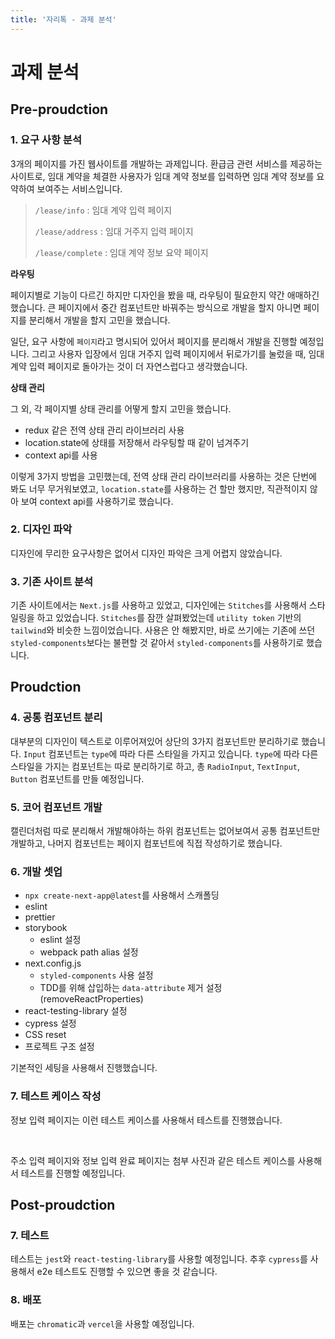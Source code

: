 ```yaml
---
title: '자리톡 - 과제 분석'
---
```



# 과제 분석

## Pre-proudction

### 1. 요구 사항 분석

3개의 페이지를 가진 웹사이트를 개발하는 과제입니다. 환급금 관련 서비스를 제공하는 사이트로,
임대 계약을 체결한 사용자가 임대 계약 정보를 입력하면 임대 계약 정보를 요약하여 보여주는 서비스입니다.

> `/lease/info` : 임대 계약 입력 페이지
>
> `/lease/address` : 임대 거주지 입력 페이지
>
> `/lease/complete` : 임대 계약 정보 요약 페이지

**라우팅**

페이지별로 기능이 다르긴 하지만 디자인을 봤을 때, 라우팅이 필요한지
약간 애매하긴 했습니다. 큰 페이지에서 중간 컴포넌트만 바꿔주는 방식으로
개발을 할지 아니면 페이지를 분리해서 개발을 할지 고민을 했습니다.

일단, 요구 사항에 `페이지`라고 명시되어 있어서 페이지를 분리해서 개발을 진행할 예정입니다.
그리고 사용자 입장에서 임대 거주지 입력 페이지에서 뒤로가기를 눌렀을 때, 임대 계약 입력 페이지로
돌아가는 것이 더 자연스럽다고 생각했습니다.

**상태 관리**

그 외, 각 페이지별 상태 관리를 어떻게 할지 고민을 했습니다.

- redux 같은 전역 상태 관리 라이브러리 사용
- location.state에 상태를 저장해서 라우팅할 때 같이 넘겨주기
- context api를 사용

이렇게 3가지 방법을 고민했는데, 전역 상태 관리 라이브러리를 사용하는 것은
단번에 봐도 너무 무거워보였고, `location.state`를 사용하는 건 할만 했지만,
직관적이지 않아 보여 context api를 사용하기로 했습니다.

### 2. 디자인 파악

디자인에 무리한 요구사항은 없어서 디자인 파악은 크게 어렵지 않았습니다.

### 3. 기존 사이트 분석


<Screenshot src={StacksScreenshot} alt="기술 스택" caption="기술 스택" />

기존 사이트에서는 `Next.js`를 사용하고 있었고, 디자인에는 `Stitches`를 사용해서
스타일링을 하고 있었습니다. `Stitches`를 잠깐 살펴봤었는데 `utility token` 기반의
`tailwind`와 비슷한 느낌이었습니다. 사용은 안 해봤지만, 바로 쓰기에는
기존에 쓰던 `styled-components`보다는 불편할 것 같아서 `styled-components`를 사용하기로 했습니다.

## Proudction

### 4. 공통 컴포넌트 분리


<Screenshot src={ComponentsScreenshot} alt="컴포넌트" caption="컴포넌트" />

대부분의 디자인이 텍스트로 이루어져있어 상단의 3가지 컴포넌트만 분리하기로
했습니다. `Input` 컴포넌트는 `type`에 따라 다른 스타일을 가지고 있습니다.
`type`에 따라 다른 스타일을 가지는 컴포넌트는
따로 분리하기로 하고, 총 `RadioInput`, `TextInput`, `Button` 컴포넌트를 만들 예정입니다.

### 5. 코어 컴포넌트 개발

캘린더처럼 따로 분리해서 개발해야하는 하위 컴포넌트는 없어보여서
공통 컴포넌트만 개발하고, 나머지 컴포넌트는 페이지 컴포넌트에
직접 작성하기로 했습니다.

### 6. 개발 셋업

- `npx create-next-app@latest`를 사용해서 스캐폴딩
- eslint
- prettier
- storybook
  - eslint 설정
  - webpack path alias 설정
- next.config.js
  - `styled-components` 사용 설정
  - TDD를 위해 삽입하는 `data-attribute` 제거 설정 (removeReactProperties)
- react-testing-library 설정
- cypress 설정
- CSS reset
- 프로젝트 구조 설정

기본적인 세팅을 사용해서 진행했습니다.

### 7. 테스트 케이스 작성


<Screenshot
  src={TestInfoScreenshot}
  alt="정보 입력 페이지 테스트 케이스"
  caption="정보 입력 페이지 테스트 케이스"
/>

정보 입력 페이지는 이런 테스트 케이스를 사용해서 테스트를 진행했습니다.

<Screenshot
  src={TestAddressScreenshot}
  alt="주소 입력 페이지 테스트 케이스"
  caption="주소 입력 페이지 테스트 케이스"
/>

<br />

<Screenshot
  src={TestCompleteScreenshot}
  alt="입력 완료 페이지 테스트 케이스"
  caption="입력 완료 페이지 테스트 케이스"
/>

주소 입력 페이지와 정보 입력 완료 페이지는 첨부 사진과 같은 테스트 케이스를 사용해서 테스트를 진행할 예정입니다.

## Post-proudction

### 7. 테스트

테스트는 `jest`와 `react-testing-library`를 사용할 예정입니다. 추후 `cypress`를
사용해서 e2e 테스트도 진행할 수 있으면 좋을 것 같습니다.

### 8. 배포

배포는 `chromatic`과 `vercel`을 사용할 예정입니다.
